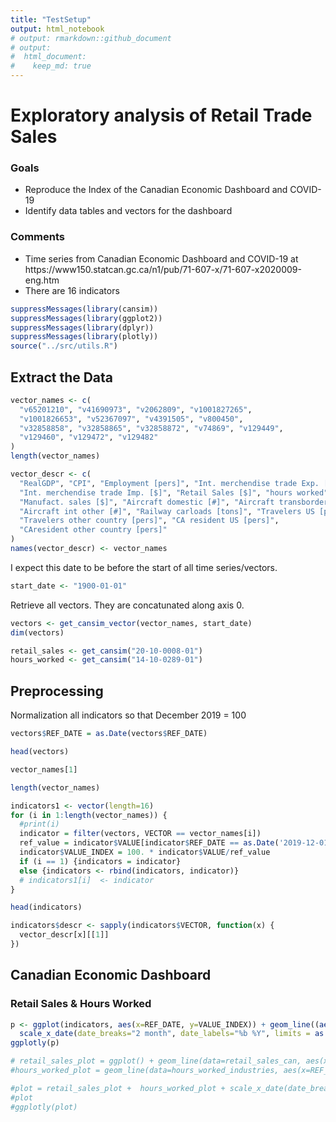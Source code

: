 ```yaml
---
title: "TestSetup"
output: html_notebook
# output: rmarkdown::github_document
# output: 
#  html_document:
#    keep_md: true
---
```


# Exploratory analysis of Retail Trade Sales

### Goals

* Reproduce the Index of the Canadian Economic Dashboard and COVID-19
* Identify data tables and vectors for the dashboard

### Comments

* Time series from Canadian Economic Dashboard and COVID-19 at https://www150.statcan.gc.ca/n1/pub/71-607-x/71-607-x2020009-eng.htm
* There are 16 indicators


```r
suppressMessages(library(cansim))
suppressMessages(library(ggplot2))
suppressMessages(library(dplyr))
suppressMessages(library(plotly))
source("../src/utils.R")
```

## Extract the Data
```r
vector_names <- c(
  "v65201210", "v41690973", "v2062809", "v1001827265",
  "v1001826653", "v52367097", "v4391505", "v800450",
  "v32858858", "v32858865", "v32858872", "v74869", "v129449",
  "v129460", "v129472", "v129482"
)
length(vector_names)
```

```r
vector_descr <- c(
  "RealGDP", "CPI", "Employment [pers]", "Int. merchendise trade Exp. [$]",
  "Int. merchendise trade Imp. [$]", "Retail Sales [$]", "hours worked",
  "Manufact. sales [$]", "Aircraft domestic [#]", "Aircraft transborder [#]",
  "Aircraft int other [#]", "Railway carloads [tons]", "Travelers US [pers]",
  "Travelers other country [pers]", "CA resident US [pers]",
  "CAresident other country [pers]"
)
names(vector_descr) <- vector_names
```

I expect this date to be before the start of all time series/vectors.
```r
start_date <- "1900-01-01"
```

Retrieve all vectors. They are concatunated along axis 0.
```r
vectors <- get_cansim_vector(vector_names, start_date)
dim(vectors)
```


```r
retail_sales <- get_cansim("20-10-0008-01")
hours_worked <- get_cansim("14-10-0289-01")

```

## Preprocessing

Normalization all indicators so that December 2019 = 100

```r
vectors$REF_DATE = as.Date(vectors$REF_DATE)
```


```r
head(vectors)
```

```r
vector_names[1]
```

```r
length(vector_names)
```


```r
indicators1 <- vector(length=16)
for (i in 1:length(vector_names)) {
  #print(i)
  indicator = filter(vectors, VECTOR == vector_names[i])
  ref_value = indicator$VALUE[indicator$REF_DATE == as.Date('2019-12-01')]
  indicator$VALUE_INDEX = 100. * indicator$VALUE/ref_value
  if (i == 1) {indicators = indicator}
  else {indicators <- rbind(indicators, indicator)}
  # indicators1[i]  <- indicator
}
```

```r
head(indicators)
```

```r
indicators$descr <- sapply(indicators$VECTOR, function(x) {
  vector_descr[x][[1]]
})
```




## Canadian Economic Dashboard 

### Retail Sales & Hours Worked

```r
p <- ggplot(indicators, aes(x=REF_DATE, y=VALUE_INDEX)) + geom_line((aes(group=descr, color=descr))) +
  scale_x_date(date_breaks="2 month", date_labels="%b %Y", limits = as.Date(c('2019-01-01','2020-06-01'))) + scale_y_continuous(breaks=seq(0, 180,20), limits= c(0, 180)) + labs(title='Index, December 2019=100', x='', y='')
ggplotly(p)
```




```r
# retail_sales_plot = ggplot() + geom_line(data=retail_sales_can, aes(x=REF_DATE, #y=VALUE_INDEX, color='green'))
#hours_worked_plot = geom_line(data=hours_worked_industries, aes(x=REF_DATE, y=VALUE_INDEX, color='blue')) 

#plot = retail_sales_plot +  hours_worked_plot + scale_x_date(date_breaks="2 month", date_labels="%b %Y", limits = as.Date(c('2019-01-01','2020-06-01'))) + scale_y_continuous(breaks=seq(70, 105,5), limits= c(70, 105)) + scale_color_manual(labels = c("Retail trade sales (dollars)", "Actual hours worked"), values = c("blue", "red")) + labs(color='Legend')
#plot
#ggplotly(plot)
```
